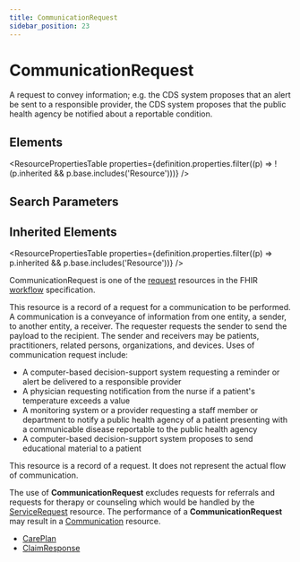 ```yaml
---
title: CommunicationRequest
sidebar_position: 23
---
```



# CommunicationRequest

A request to convey information; e.g. the CDS system proposes that an alert be sent to a responsible provider, the CDS system proposes that the public health agency be notified about a reportable condition.

<Tabs queryString="section">
  <TabItem value="schema" label="Schema" default>

## Elements

<ResourcePropertiesTable
  properties={definition.properties.filter((p) => !(p.inherited && p.base.includes('Resource')))}
/>

## Search Parameters

<SearchParamsTable searchParams={definition.searchParameters} />

## Inherited Elements

<ResourcePropertiesTable properties={definition.properties.filter((p) => p.inherited && p.base.includes('Resource'))} />

  </TabItem>
  <TabItem value="usage" label="Usage">
<div> <a name="scope"></a>    <p>CommunicationRequest is one of the <a href="https://www.hl7.org/fhir/workflow.html#request">request</a> resources in the FHIR <a href="https://www.hl7.org/fhir/workflow.html">workflow</a> specification.</p> <p> This resource is a record of a request for a communication to be performed. A communication is a conveyance of information from one entity, a sender, to another entity, a receiver. The requester requests the sender to send the payload to the recipient. The sender and receivers may be patients, practitioners, related persons, organizations, and devices. Uses of communication request include: </p> <ul> <li>A computer-based decision-support system requesting a reminder or alert be delivered to a responsible provider</li> <li>A physician requesting notification from the nurse if a patient's temperature exceeds a value</li> <li>A monitoring system or a provider requesting a staff member or department to notify a public health agency of a patient presenting with a communicable disease reportable to the public health agency</li> <li>A computer-based decision-support system proposes to send educational material to a patient</li> </ul> </div>
  </TabItem>
  <TabItem value="relationships" label="Relationships">
<div> <a name="bnr"></a> <p> This resource is a record of a request. It does not represent the actual flow of communication. </p> <p> The use of <b>CommunicationRequest</b> excludes requests for referrals and requests for therapy or counseling which would be handled by the <a href="/docs/api/fhir/resources/servicerequest">ServiceRequest</a> resource. The performance of a <b>CommunicationRequest</b> may result in a <a href="/docs/api/fhir/resources/communication">Communication</a> resource. </p> </div>
  </TabItem>

  <TabItem value="referencedBy" label="Referenced By">
<ul><li><a href="/docs/api/fhir/resources/careplan">CarePlan</a></li>
<li><a href="/docs/api/fhir/resources/claimresponse">ClaimResponse</a></li></ul>
  </TabItem>
</Tabs>
